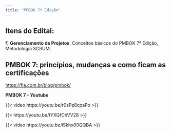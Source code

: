 ```yaml
---
title: "PMBOK 7ª Edição"
---
```


## Itens do Edital:

f\) **Gerenciamento de Projetos**: Conceitos básicos do PMBOK 7ª Edição, Metodologia SCRUM;

## PMBOK 7: princípios, mudanças e como ficam as certificações

<https://fia.com.br/blog/pmbok/>

**PMBOK 7 - Youtube**

{{< video https://youtu.be/r0sPz8cpaPo >}}

{{< https://youtu.be/tYXGfChVV28 >}}

{{< video https://youtu.be/iSkhx00QQBA >}}
